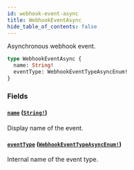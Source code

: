 ```yaml
---
id: webhook-event-async
title: WebhookEventAsync
hide_table_of_contents: false
---
```


Asynchronous webhook event.

```graphql
type WebhookEventAsync {
  name: String!
  eventType: WebhookEventTypeAsyncEnum!
}
```

### Fields

#### [`name`](#) ([`String!`](../../../developer/api-reference/scalars/string))

Display name of the event.

#### [`eventType`](#) ([`WebhookEventTypeAsyncEnum!`](../../../developer/api-reference/enums/webhook-event-type-async-enum))

Internal name of the event type.
